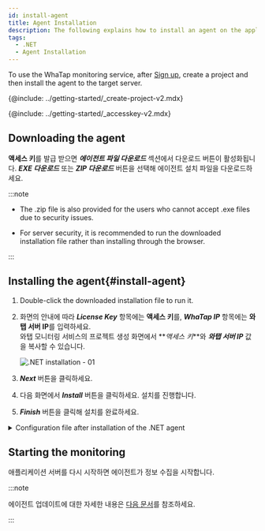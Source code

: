 ```yaml
---
id: install-agent
title: Agent Installation
description: The following explains how to install an agent on the application server in the .NET environment.
tags:
  - .NET
  - Agent Installation
---
```



To use the WhaTap monitoring service, after [Sign up](https://www.whatap.io/ko/signup/), create a project and then install the agent to the target server.

{@include: ../getting-started/_create-project-v2.mdx} 

{@include: ../getting-started/_accesskey-v2.mdx}

## Downloading the agent

**액세스 키**를 발급 받으면 **_에이전트 파일 다운로드_** 섹션에서 다운로드 버튼이 활성화됩니다. **_EXE 다운로드_** 또는 **_ZIP 다운로드_** 버튼을 선택해 에이전트 설치 파일을 다운로드하세요.

:::note

-   The .zip file is also provided for the users who cannot accept .exe files due to security issues.

-   For server security, it is recommended to run the downloaded installation file rather than installing through the browser.

:::

## Installing the agent{#install-agent}

1.  Double-click the downloaded installation file to run it.

2.  화면의 안내에 따라 **_License Key_** 항목에는 **액세스 키**를, **_WhaTap IP_** 항목에는 **와탭 서버 IP**를 입력하세요.<br/>와탭 모니터링 서비스의 프로젝트 생성 화면에서 **_액세스 키_**와 **_와탭 서버 IP_** 값을 복사할 수 있습니다.

    ![.NET installation - 01](https://img.whatap.io/media/agent_dotnet/install/agent_install_02.png)

3.  **_Next_** 버튼을 클릭하세요.

4.  다음 화면에서 **_Install_** 버튼을 클릭하세요. 설치를 진행합니다.

5.  **_Finish_** 버튼을 클릭해 설치를 완료하세요.

<details>
<summary>Configuration file after installation of the .NET agent</summary>

It consists of a tracer to collect monitoring data and agents to transfer the collected data to the server.

-   _WhaTap.ClrProfiler.dll_: .NET CLR profiler. It is connected to the .NET tracing API.

-   _WhaTap.Trace.dll_: It processes the data passed by the profiler and sends it to the agent.

-   _whatap_dotnet.exe_: This program transfers the data passed from the agent or tracer to the collection server.

-   _whatap.conf_: Configuration file for the agent environment

</details>

## Starting the monitoring

애플리케이션 서버를 다시 시작하면 에이전트가 정보 수집을 시작합니다.

:::note

에이전트 업데이트에 대한 자세한 내용은 [다음 문서](agent-manage)를 참조하세요.

:::
